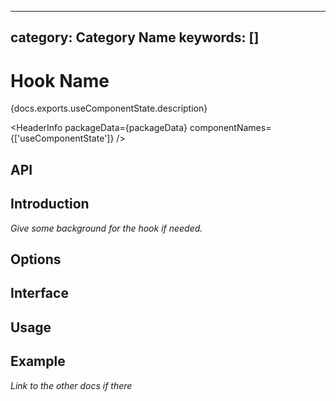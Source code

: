 <!-- Copyright 2020 Adobe. All rights reserved.
This file is licensed to you under the Apache License, Version 2.0 (the "License");
you may not use this file except in compliance with the License. You may obtain a copy
of the License at http://www.apache.org/licenses/LICENSE-2.0
Unless required by applicable law or agreed to in writing, software distributed under
the License is distributed on an "AS IS" BASIS, WITHOUT WARRANTIES OR REPRESENTATIONS
OF ANY KIND, either express or implied. See the License for the specific language
governing permissions and limitations under the License. -->



---
category: Category Name
keywords: []
---

# Hook Name

<p>{docs.exports.useComponentState.description}</p>

<HeaderInfo
  packageData={packageData}
  componentNames={['useComponentState']} />

## API

<FunctionAPI function={docs.exports.useComponentState} links={docs.links} />

## Introduction

*Give some background for the hook if needed.*

## Options

## Interface

<ClassAPI links={docs.links} class={docs.links[docs.exports.useComponentState.return.id]} />

## Usage

## Example

*Link to the other docs if there*
